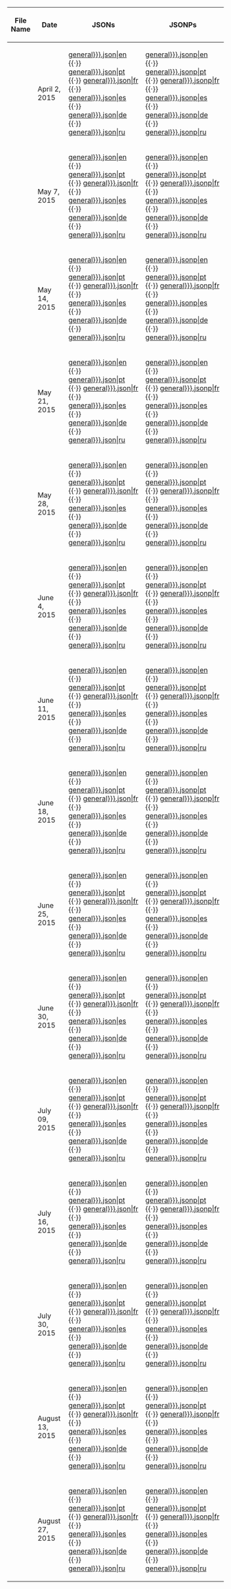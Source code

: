{| class="wikitable sortable plainlinks"
! File Name
! Date
! JSONs
! JSONPs
|-
|{{{pre|}}} {{{title|general}}} || April 2, 2015 || [[Media:GameConfigsEN2015April03{{{title|general}}}.json|en]] {{·}} [[Media:GameConfigsPT2015April03{{{title|general}}}.json|pt]] {{·}} [[Media:GameConfigsFR2015April03{{{title|general}}}.json|fr]] {{·}} [[Media:GameConfigsES2015April03{{{title|general}}}.json|es]] {{·}} [[Media:GameConfigsDE2015April03{{{title|general}}}.json|de]] {{·}} [[Media:GameConfigsRU2015April03{{{title|general}}}.json|ru]] || [[Media:GameConfigsEN2015April03{{{title|general}}}.jsonp|en]] {{·}} [[Media:GameConfigsPT2015April03{{{title|general}}}.jsonp|pt]] {{·}} [[Media:GameConfigsFR2015April03{{{title|general}}}.jsonp|fr]] {{·}} [[Media:GameConfigsES2015April03{{{title|general}}}.jsonp|es]] {{·}} [[Media:GameConfigsDE2015April03{{{title|general}}}.jsonp|de]] {{·}} [[Media:GameConfigsRU2015April03{{{title|general}}}.jsonp|ru]]
|-
|{{{pre2|}}} {{{title|general}}} || May 7, 2015 || [[Media:GameConfigsEN2015May06{{{title|general}}}.json|en]] {{·}} [[Media:GameConfigsPT2015May06{{{title|general}}}.json|pt]] {{·}} [[Media:GameConfigsFR2015May06{{{title|general}}}.json|fr]] {{·}} [[Media:GameConfigsES2015May06{{{title|general}}}.json|es]] {{·}} [[Media:GameConfigsDE2015May06{{{title|general}}}.json|de]] {{·}} [[Media:GameConfigsRU2015May06{{{title|general}}}.json|ru]] || [[Media:GameConfigsEN2015May06{{{title|general}}}.jsonp|en]] {{·}} [[Media:GameConfigsPT2015May06{{{title|general}}}.jsonp|pt]] {{·}} [[Media:GameConfigsFR2015May06{{{title|general}}}.jsonp|fr]] {{·}} [[Media:GameConfigsES2015May06{{{title|general}}}.jsonp|es]] {{·}} [[Media:GameConfigsDE2015May06{{{title|general}}}.jsonp|de]] {{·}} [[Media:GameConfigsRU2015May06{{{title|general}}}.jsonp|ru]]
|-
|{{{title|general}}} || May 14, 2015 || [[Media:GameConfigsEN2015May13{{{title|general}}}.json|en]] {{·}} [[Media:GameConfigsPT2015May13{{{title|general}}}.json|pt]] {{·}} [[Media:GameConfigsFR2015May13{{{title|general}}}.json|fr]] {{·}} [[Media:GameConfigsES2015May13{{{title|general}}}.json|es]] {{·}} [[Media:GameConfigsDE2015May13{{{title|general}}}.json|de]] {{·}} [[Media:GameConfigsRU2015May13{{{title|general}}}.json|ru]] || [[Media:GameConfigsEN2015May13{{{title|general}}}.jsonp|en]] {{·}} [[Media:GameConfigsPT2015May13{{{title|general}}}.jsonp|pt]] {{·}} [[Media:GameConfigsFR2015May13{{{title|general}}}.jsonp|fr]] {{·}} [[Media:GameConfigsES2015May13{{{title|general}}}.jsonp|es]] {{·}} [[Media:GameConfigsDE2015May13{{{title|general}}}.jsonp|de]] {{·}} [[Media:GameConfigsRU2015May13{{{title|general}}}.jsonp|ru]]
|-
|{{{title|general}}} || May 21, 2015 || [[Media:GameConfigsEN2015May20{{{title|general}}}.json|en]] {{·}} [[Media:GameConfigsPT2015May20{{{title|general}}}.json|pt]] {{·}} [[Media:GameConfigsFR2015May20{{{title|general}}}.json|fr]] {{·}} [[Media:GameConfigsES2015May20{{{title|general}}}.json|es]] {{·}} [[Media:GameConfigsDE2015May20{{{title|general}}}.json|de]] {{·}} [[Media:GameConfigsRU2015May20{{{title|general}}}.json|ru]] || [[Media:GameConfigsEN2015May20{{{title|general}}}.jsonp|en]] {{·}} [[Media:GameConfigsPT2015May20{{{title|general}}}.jsonp|pt]] {{·}} [[Media:GameConfigsFR2015May20{{{title|general}}}.jsonp|fr]] {{·}} [[Media:GameConfigsES2015May20{{{title|general}}}.jsonp|es]] {{·}} [[Media:GameConfigsDE2015May20{{{title|general}}}.jsonp|de]] {{·}} [[Media:GameConfigsRU2015May20{{{title|general}}}.jsonp|ru]]
|-
|{{{title|general}}} || May 28, 2015 || [[Media:GameConfigsEN2015May28{{{title|general}}}.json|en]] {{·}} [[Media:GameConfigsPT2015May28{{{title|general}}}.json|pt]] {{·}} [[Media:GameConfigsFR2015May28{{{title|general}}}.json|fr]] {{·}} [[Media:GameConfigsES2015May28{{{title|general}}}.json|es]] {{·}} [[Media:GameConfigsDE2015May28{{{title|general}}}.json|de]] {{·}} [[Media:GameConfigsRU2015May28{{{title|general}}}.json|ru]] || [[Media:GameConfigsEN2015May28{{{title|general}}}.jsonp|en]] {{·}} [[Media:GameConfigsPT2015May28{{{title|general}}}.jsonp|pt]] {{·}} [[Media:GameConfigsFR2015May28{{{title|general}}}.jsonp|fr]] {{·}} [[Media:GameConfigsES2015May28{{{title|general}}}.jsonp|es]] {{·}} [[Media:GameConfigsDE2015May28{{{title|general}}}.jsonp|de]] {{·}} [[Media:GameConfigsRU2015May28{{{title|general}}}.jsonp|ru]]
|-
|{{{title|general}}} || June 4, 2015 || [[Media:GameConfigsEN2015Jun05{{{title|general}}}.json|en]] {{·}} [[Media:GameConfigsPT2015Jun05{{{title|general}}}.json|pt]] {{·}} [[Media:GameConfigsFR2015Jun05{{{title|general}}}.json|fr]] {{·}} [[Media:GameConfigsES2015Jun05{{{title|general}}}.json|es]] {{·}} [[Media:GameConfigsDE2015Jun05{{{title|general}}}.json|de]] {{·}} [[Media:GameConfigsRU2015Jun05{{{title|general}}}.json|ru]] || [[Media:GameConfigsEN2015Jun05{{{title|general}}}.jsonp|en]] {{·}} [[Media:GameConfigsPT2015Jun05{{{title|general}}}.jsonp|pt]] {{·}} [[Media:GameConfigsFR2015Jun05{{{title|general}}}.jsonp|fr]] {{·}} [[Media:GameConfigsES2015Jun05{{{title|general}}}.jsonp|es]] {{·}} [[Media:GameConfigsDE2015Jun05{{{title|general}}}.jsonp|de]] {{·}} [[Media:GameConfigsRU2015Jun05{{{title|general}}}.jsonp|ru]]
|-
|{{{title|general}}} || June 11, 2015 || [[Media:GameConfigsEN2015June11{{{title|general}}}.json|en]] {{·}} [[Media:GameConfigsPT2015June11{{{title|general}}}.json|pt]] {{·}} [[Media:GameConfigsFR2015June11{{{title|general}}}.json|fr]] {{·}} [[Media:GameConfigsES2015June11{{{title|general}}}.json|es]] {{·}} [[Media:GameConfigsDE2015June11{{{title|general}}}.json|de]] {{·}} [[Media:GameConfigsRU2015June11{{{title|general}}}.json|ru]] || [[Media:GameConfigsEN2015June11{{{title|general}}}.jsonp|en]] {{·}} [[Media:GameConfigsPT2015June11{{{title|general}}}.jsonp|pt]] {{·}} [[Media:GameConfigsFR2015June11{{{title|general}}}.jsonp|fr]] {{·}} [[Media:GameConfigsES2015June11{{{title|general}}}.jsonp|es]] {{·}} [[Media:GameConfigsDE2015June11{{{title|general}}}.jsonp|de]] {{·}} [[Media:GameConfigsRU2015June11{{{title|general}}}.jsonp|ru]]
|-
|{{{title|general}}} || June 18, 2015 || [[Media:GameConfigsEN2015June17{{{title|general}}}.json|en]] {{·}} [[Media:GameConfigsPT2015June17{{{title|general}}}.json|pt]] {{·}} [[Media:GameConfigsFR2015June17{{{title|general}}}.json|fr]] {{·}} [[Media:GameConfigsES2015June17{{{title|general}}}.json|es]] {{·}} [[Media:GameConfigsDE2015June17{{{title|general}}}.json|de]] {{·}} [[Media:GameConfigsRU2015June17{{{title|general}}}.json|ru]] || [[Media:GameConfigsEN2015June17{{{title|general}}}.jsonp|en]] {{·}} [[Media:GameConfigsPT2015June17{{{title|general}}}.jsonp|pt]] {{·}} [[Media:GameConfigsFR2015June17{{{title|general}}}.jsonp|fr]] {{·}} [[Media:GameConfigsES2015June17{{{title|general}}}.jsonp|es]] {{·}} [[Media:GameConfigsDE2015June17{{{title|general}}}.jsonp|de]] {{·}} [[Media:GameConfigsRU2015June17{{{title|general}}}.jsonp|ru]]
|-
|{{{title|general}}} || June 25, 2015 || [[Media:GameConfigsEN2015June24{{{title|general}}}.json|en]] {{·}} [[Media:GameConfigsPT2015June24{{{title|general}}}.json|pt]] {{·}} [[Media:GameConfigsFR2015June24{{{title|general}}}.json|fr]] {{·}} [[Media:GameConfigsES2015June24{{{title|general}}}.json|es]] {{·}} [[Media:GameConfigsDE2015June24{{{title|general}}}.json|de]] {{·}} [[Media:GameConfigsRU2015June24{{{title|general}}}.json|ru]] || [[Media:GameConfigsEN2015June24{{{title|general}}}.jsonp|en]] {{·}} [[Media:GameConfigsPT2015June24{{{title|general}}}.jsonp|pt]] {{·}} [[Media:GameConfigsFR2015June24{{{title|general}}}.jsonp|fr]] {{·}} [[Media:GameConfigsES2015June24{{{title|general}}}.jsonp|es]] {{·}} [[Media:GameConfigsDE2015June24{{{title|general}}}.jsonp|de]] {{·}} [[Media:GameConfigsRU2015June24{{{title|general}}}.jsonp|ru]]
|-
|{{{title|general}}} || June 30, 2015 || [[Media:GameConfigsEN2015June30{{{title|general}}}.json|en]] {{·}} [[Media:GameConfigsPT2015June30{{{title|general}}}.json|pt]] {{·}} [[Media:GameConfigsFR2015June30{{{title|general}}}.json|fr]] {{·}} [[Media:GameConfigsES2015June30{{{title|general}}}.json|es]] {{·}} [[Media:GameConfigsDE2015June30{{{title|general}}}.json|de]] {{·}} [[Media:GameConfigsRU2015June30{{{title|general}}}.json|ru]] || [[Media:GameConfigsEN2015June30{{{title|general}}}.jsonp|en]] {{·}} [[Media:GameConfigsPT2015June30{{{title|general}}}.jsonp|pt]] {{·}} [[Media:GameConfigsFR2015June30{{{title|general}}}.jsonp|fr]] {{·}} [[Media:GameConfigsES2015June30{{{title|general}}}.jsonp|es]] {{·}} [[Media:GameConfigsDE2015June30{{{title|general}}}.jsonp|de]] {{·}} [[Media:GameConfigsRU2015June30{{{title|general}}}.jsonp|ru]]
|-
|{{{title|general}}} || July 09, 2015 || [[Media:GameConfigsEN2015Jul09{{{title|general}}}.json|en]] {{·}} [[Media:GameConfigsPT2015Jul09{{{title|general}}}.json|pt]] {{·}} [[Media:GameConfigsFR2015Jul09{{{title|general}}}.json|fr]] {{·}} [[Media:GameConfigsES2015Jul09{{{title|general}}}.json|es]] {{·}} [[Media:GameConfigsDE2015Jul09{{{title|general}}}.json|de]] {{·}} [[Media:GameConfigsRU2015Jul09{{{title|general}}}.json|ru]] || [[Media:GameConfigsEN2015Jul09{{{title|general}}}.jsonp|en]] {{·}} [[Media:GameConfigsPT2015Jul09{{{title|general}}}.jsonp|pt]] {{·}} [[Media:GameConfigsFR2015Jul09{{{title|general}}}.jsonp|fr]] {{·}} [[Media:GameConfigsES2015Jul09{{{title|general}}}.jsonp|es]] {{·}} [[Media:GameConfigsDE2015Jul09{{{title|general}}}.jsonp|de]] {{·}} [[Media:GameConfigsRU2015Jul09{{{title|general}}}.jsonp|ru]]
|-
|{{{title|general}}} || July 16, 2015 || [[Media:GameConfigsEN2015Jul19{{{title|general}}}.json|en]] {{·}} [[Media:GameConfigsPT2015Jul19{{{title|general}}}.json|pt]] {{·}} [[Media:GameConfigsFR2015Jul19{{{title|general}}}.json|fr]] {{·}} [[Media:GameConfigsES2015Jul19{{{title|general}}}.json|es]] {{·}} [[Media:GameConfigsDE2015Jul19{{{title|general}}}.json|de]] {{·}} [[Media:GameConfigsRU2015Jul19{{{title|general}}}.json|ru]] || [[Media:GameConfigsEN2015Jul19{{{title|general}}}.jsonp|en]] {{·}} [[Media:GameConfigsPT2015Jul19{{{title|general}}}.jsonp|pt]] {{·}} [[Media:GameConfigsFR2015Jul19{{{title|general}}}.jsonp|fr]] {{·}} [[Media:GameConfigsES2015Jul19{{{title|general}}}.jsonp|es]] {{·}} [[Media:GameConfigsDE2015Jul19{{{title|general}}}.jsonp|de]] {{·}} [[Media:GameConfigsRU2015Jul19{{{title|general}}}.jsonp|ru]]
|-
|{{{title|general}}} || July 30, 2015 || [[Media:GameConfigsEN2015Aug02{{{title|general}}}.json|en]] {{·}} [[Media:GameConfigsPT2015Aug02{{{title|general}}}.json|pt]] {{·}} [[Media:GameConfigsFR2015Aug02{{{title|general}}}.json|fr]] {{·}} [[Media:GameConfigsES2015Aug02{{{title|general}}}.json|es]] {{·}} [[Media:GameConfigsDE2015Aug02{{{title|general}}}.json|de]] {{·}} [[Media:GameConfigsRU2015Aug02{{{title|general}}}.json|ru]] || [[Media:GameConfigsEN2015Aug02{{{title|general}}}.jsonp|en]] {{·}} [[Media:GameConfigsPT2015Aug02{{{title|general}}}.jsonp|pt]] {{·}} [[Media:GameConfigsFR2015Aug02{{{title|general}}}.jsonp|fr]] {{·}} [[Media:GameConfigsES2015Aug02{{{title|general}}}.jsonp|es]] {{·}} [[Media:GameConfigsDE2015Aug02{{{title|general}}}.jsonp|de]] {{·}} [[Media:GameConfigsRU2015Aug02{{{title|general}}}.jsonp|ru]]
|-
|{{{title|general}}} || August 13, 2015 || [[Media:GameConfigsEN2015Aug13{{{title|general}}}.json|en]] {{·}} [[Media:GameConfigsPT2015Aug13{{{title|general}}}.json|pt]] {{·}} [[Media:GameConfigsFR2015Aug13{{{title|general}}}.json|fr]] {{·}} [[Media:GameConfigsES2015Aug13{{{title|general}}}.json|es]] {{·}} [[Media:GameConfigsDE2015Aug13{{{title|general}}}.json|de]] {{·}} [[Media:GameConfigsRU2015Aug13{{{title|general}}}.json|ru]] || [[Media:GameConfigsEN2015Aug13{{{title|general}}}.jsonp|en]] {{·}} [[Media:GameConfigsPT2015Aug13{{{title|general}}}.jsonp|pt]] {{·}} [[Media:GameConfigsFR2015Aug13{{{title|general}}}.jsonp|fr]] {{·}} [[Media:GameConfigsES2015Aug13{{{title|general}}}.jsonp|es]] {{·}} [[Media:GameConfigsDE2015Aug13{{{title|general}}}.jsonp|de]] {{·}} [[Media:GameConfigsRU2015Aug13{{{title|general}}}.jsonp|ru]]
|-
|{{{title|general}}} || August 27, 2015 || [[Media:GameConfigsEN2015Aug29{{{title|general}}}.json|en]] {{·}} [[Media:GameConfigsPT2015Aug29{{{title|general}}}.json|pt]] {{·}} [[Media:GameConfigsFR2015Aug29{{{title|general}}}.json|fr]] {{·}} [[Media:GameConfigsES2015Aug29{{{title|general}}}.json|es]] {{·}} [[Media:GameConfigsDE2015Aug29{{{title|general}}}.json|de]] {{·}} [[Media:GameConfigsRU2015Aug29{{{title|general}}}.json|ru]] || [[Media:GameConfigsEN2015Aug29{{{title|general}}}.jsonp|en]] {{·}} [[Media:GameConfigsPT2015Aug29{{{title|general}}}.jsonp|pt]] {{·}} [[Media:GameConfigsFR2015Aug29{{{title|general}}}.jsonp|fr]] {{·}} [[Media:GameConfigsES2015Aug29{{{title|general}}}.jsonp|es]] {{·}} [[Media:GameConfigsDE2015Aug29{{{title|general}}}.jsonp|de]] {{·}} [[Media:GameConfigsRU2015Aug29{{{title|general}}}.jsonp|ru]]
|}
